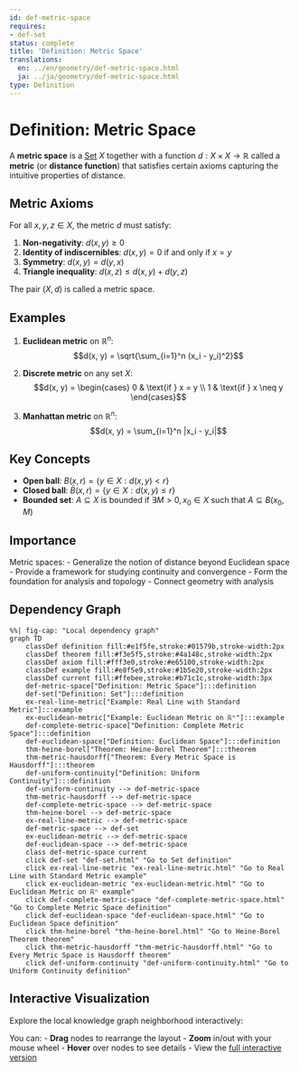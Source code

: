 ```yaml
---
id: def-metric-space
requires:
- def-set
status: complete
title: 'Definition: Metric Space'
translations:
  en: ../en/geometry/def-metric-space.html
  ja: ../ja/geometry/def-metric-space.html
type: Definition
---
```


# Definition: Metric Space {#def-metric-space}

A **metric space** is a [Set](../logic-set-theory/def-set.qmd) $X$ together with a function $d: X \times X \to \mathbb{R}$ called a **metric** (or **distance function**) that satisfies certain axioms capturing the intuitive properties of distance.

## Metric Axioms

For all $x, y, z \in X$, the metric $d$ must satisfy:

1. **Non-negativity**: $d(x, y) \geq 0$
2. **Identity of indiscernibles**: $d(x, y) = 0$ if and only if $x = y$
3. **Symmetry**: $d(x, y) = d(y, x)$
4. **Triangle inequality**: $d(x, z) \leq d(x, y) + d(y, z)$

The pair $(X, d)$ is called a metric space.

## Examples

1. **Euclidean metric** on $\mathbb{R}^n$:
   $$d(x, y) = \sqrt{\sum_{i=1}^n (x_i - y_i)^2}$$

2. **Discrete metric** on any set $X$:
   $$d(x, y) = \begin{cases} 0 & \text{if } x = y \\ 1 & \text{if } x \neq y \end{cases}$$

3. **Manhattan metric** on $\mathbb{R}^n$:
   $$d(x, y) = \sum_{i=1}^n |x_i - y_i|$$

## Key Concepts

- **Open ball**: $B(x, r) = \{y \in X : d(x, y) < r\}$
- **Closed ball**: $\bar{B}(x, r) = \{y \in X : d(x, y) \leq r\}$
- **Bounded set**: $A \subseteq X$ is bounded if $\exists M > 0, x_0 \in X$ such that $A \subseteq B(x_0, M)$

## Importance

Metric spaces:
- Generalize the notion of distance beyond Euclidean space
- Provide a framework for studying continuity and convergence
- Form the foundation for analysis and topology
- Connect geometry with analysis

## Dependency Graph

```mermaid
%%| fig-cap: "Local dependency graph"
graph TD
    classDef definition fill:#e1f5fe,stroke:#01579b,stroke-width:2px
    classDef theorem fill:#f3e5f5,stroke:#4a148c,stroke-width:2px
    classDef axiom fill:#fff3e0,stroke:#e65100,stroke-width:2px
    classDef example fill:#e8f5e9,stroke:#1b5e20,stroke-width:2px
    classDef current fill:#ffebee,stroke:#b71c1c,stroke-width:3px
    def-metric-space["Definition: Metric Space"]:::definition
    def-set["Definition: Set"]:::definition
    ex-real-line-metric["Example: Real Line with Standard Metric"]:::example
    ex-euclidean-metric["Example: Euclidean Metric on ℝⁿ"]:::example
    def-complete-metric-space["Definition: Complete Metric Space"]:::definition
    def-euclidean-space["Definition: Euclidean Space"]:::definition
    thm-heine-borel["Theorem: Heine-Borel Theorem"]:::theorem
    thm-metric-hausdorff["Theorem: Every Metric Space is Hausdorff"]:::theorem
    def-uniform-continuity["Definition: Uniform Continuity"]:::definition
    def-uniform-continuity --> def-metric-space
    thm-metric-hausdorff --> def-metric-space
    def-complete-metric-space --> def-metric-space
    thm-heine-borel --> def-metric-space
    ex-real-line-metric --> def-metric-space
    def-metric-space --> def-set
    ex-euclidean-metric --> def-metric-space
    def-euclidean-space --> def-metric-space
    class def-metric-space current
    click def-set "def-set.html" "Go to Set definition"
    click ex-real-line-metric "ex-real-line-metric.html" "Go to Real Line with Standard Metric example"
    click ex-euclidean-metric "ex-euclidean-metric.html" "Go to Euclidean Metric on ℝⁿ example"
    click def-complete-metric-space "def-complete-metric-space.html" "Go to Complete Metric Space definition"
    click def-euclidean-space "def-euclidean-space.html" "Go to Euclidean Space definition"
    click thm-heine-borel "thm-heine-borel.html" "Go to Heine-Borel Theorem theorem"
    click thm-metric-hausdorff "thm-metric-hausdorff.html" "Go to Every Metric Space is Hausdorff theorem"
    click def-uniform-continuity "def-uniform-continuity.html" "Go to Uniform Continuity definition"
```

## Interactive Visualization

Explore the local knowledge graph neighborhood interactively:

::: {.graph-viz data-id="def-metric-space" data-width="700" data-height="500"}
:::

You can:
- **Drag** nodes to rearrange the layout
- **Zoom** in/out with your mouse wheel
- **Hover** over nodes to see details
- View the [full interactive version](../../output/interactive/def-metric-space.html){target="_blank"}
